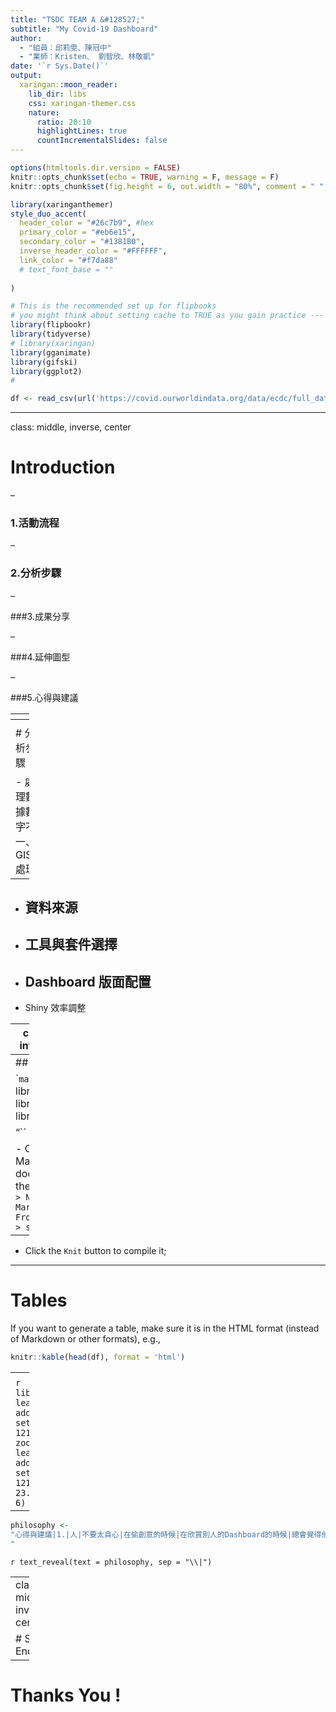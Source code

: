 ```yaml
---
title: "TSDC TEAM A	&#128527;"
subtitle: "My Covid-19 Dashboard"  
author: 
  - "組員：邱莉雯、陳冠中"
  - "業師：Kristen、 劉智欣、林敬凱"
date: '`r Sys.Date()`'
output:
  xaringan::moon_reader:
    lib_dir: libs
    css: xaringan-themer.css
    nature:
      ratio: 20:10
      highlightLines: true
      countIncrementalSlides: false
---
```


<!-- setting -->

```r
options(htmltools.dir.version = FALSE)
knitr::opts_chunk$set(echo = TRUE, warning = F, message = F)
knitr::opts_chunk$set(fig.height = 6, out.width = "80%", comment = " ", cache = F, dpi = 300)
```

```r
library(xaringanthemer)
style_duo_accent(
  header_color = "#26c7b9", #hex
  primary_color = "#eb6e15",
  secondary_color = "#1381B0",
  inverse_header_color = "#FFFFFF",
  link_color = "#f7da88"
  # text_font_base = ""
  
)
```

```r
# This is the recommended set up for flipbooks
# you might think about setting cache to TRUE as you gain practice --- building flipbooks from scratch can be time consuming
library(flipbookr)
library(tidyverse)
# library(xaringan)
library(gganimate)
library(gifski)
library(ggplot2)
# 

df <- read_csv(url('https://covid.ourworldindata.org/data/ecdc/full_data.csv'))
```


---

class: middle, inverse, center

# Introduction

--

### 1.活動流程

--

### 2.分析步驟

--

###3.成果分享

--

###4.延伸圖型

--

###5.心得與建議


---
<!-- page_2 -->

# 活動流程

- Kaggle 練習與訓練

-	討論專研方向

-	COVID 19 Data Viz on Kaggle

- 欣賞各大網站儀表板、工具

-	創造自己的 COVID 19 Dashboard


---
<!-- page_3 -->
<!-- page_4  -->

# 分析步驟

- 處理數據數字不一、GIS 處理
--

- 資料來源
--

- 工具與套件選擇
--

- Dashboard 版面配置
--

- Shiny 效率調整



---
class: middle, inverse, center

<!-- page_5  -->

# 成果分享

## [Shiny.io 展示](https://vivianchiou.shinyapps.io/myshiny)


## [flipbookr 展示](#)
<!-- ## [flipbookr 展示](https://vivianchiou.github.io/shiny_web/slide_flipbookr.html) -->

## [revealjs 展示](https://vivianchiou.github.io/shiny_web/slide_revealjs.html)


---
<!-- page_6  -->
## **HOW ?**

```markdown
``r "r 
library(flipbookr)
library(tidyverse)
library(xaringan)

"``
``` 

- Create a new R Markdown document from the menu `File -> New File -> R Markdown -> From Template -> select ones  `

--

- Click the `Knit` button to compile it;

---

# Tables

If you want to generate a table, make sure it is in the HTML format (instead of Markdown or other formats), e.g.,

```r
knitr::kable(head(df), format = 'html')
```



---
<!-- try -->

```r
library(leaflet)
leaflet() %>% addTiles()%>% setView(lng = 121, lat = 21, zoom = 7.5)
# leaflet() %>% addTiles()%>% setView(lng = 121.0794, lat = 23.9037, zoom = 6)
```

---





```r
philosophy <- 
"心得與建議|1.|人|不要太貪心|在偷創意的時候|在欣賞別人的Dashboard的時候|總會覺得他的好漂亮、好炫|好!|偷!|好!|學!|看教學文、看範例、記指令、記功能、作筆記、嘗試、自己摸索、除錯|完成!|然後又看到一個更漂亮的...|...|2.方便性 V.S 美觀度|更漂亮|更漂亮->非預設->了解套件->了解延伸套件->...更多指令->不同指令...|與眾不同|與眾不同->非套件->自定義->埋css, js...|...|3.經驗分享|想學的、可以玩玩看的、推薦學的、必須學的|太多了!!!!!!!!!!|~誠心建議~|擁有一套自己的在學習新技能的流程|先看範例、先看指令教學、先自己摸索、先看大神的境界、有成就感的小物件、設定時間、設定重要性、評價必須性、學會取捨、維持動力
"

```


`r text_reveal(text = philosophy, sep = "\\|")`

---
class: middle, inverse, center
<!-- page_-1  -->

# Slide End !
--

# Thanks You !



